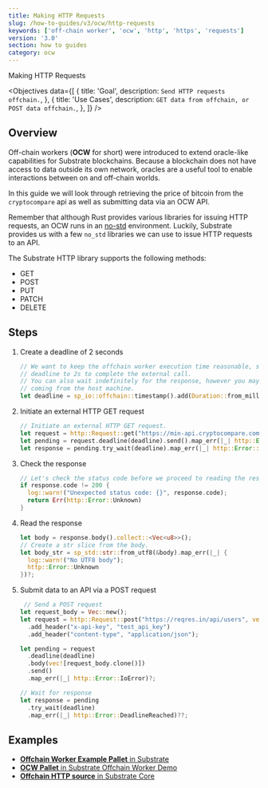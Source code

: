 ```yaml
---
title: Making HTTP Requests
slug: /how-to-guides/v3/ocw/http-requests
keywords: ['off-chain worker', 'ocw', 'http', 'https', 'requests']
version: '3.0'
section: how to guides
category: ocw
---
```


Making HTTP Requests

<Objectives
  data={[
    {
      title: 'Goal',
      description: `Send HTTP requests offchain.`,
    },
    {
      title: 'Use Cases',
      description: `GET data from offchain, or POST data offchain.`,
    },
  ]}
/>

## Overview

Off-chain workers (**OCW** for short) were introduced to extend oracle-like capabilities for Substrate blockchains.
Because a blockchain does not have access to data outside its own network, oracles are a useful tool to enable interactions between on and off-chain worlds.

In this guide we will look through retrieving the price of bitcoin from the `cryptocompare` api as well as submitting data via an OCW API.

Remember that although Rust provides various libraries for issuing HTTP requests, an OCW runs in an [no-std](https://docs.rust-embedded.org/book/intro/no-std.html) environment.
Luckily, Substrate provides us with a few `no_std` libraries we can use to issue HTTP requests to an API.

The Substrate HTTP library supports the following methods:

- GET
- POST
- PUT
- PATCH
- DELETE

## Steps

1. Create a deadline of 2 seconds

   ```rust
   // We want to keep the offchain worker execution time reasonable, so we set a hard-coded
   // deadline to 2s to complete the external call.
   // You can also wait indefinitely for the response, however you may still get a timeout
   // coming from the host machine.
   let deadline = sp_io::offchain::timestamp().add(Duration::from_millis(2_000));
   ```

1. Initiate an external HTTP GET request

   ```rust
   // Initiate an external HTTP GET request.
   let request = http::Request::get("https://min-api.cryptocompare.com/data/price?fsym=BTC&tsyms=USD");
   let pending = request.deadline(deadline).send().map_err(|_| http::Error::IoError)?;
   let response = pending.try_wait(deadline).map_err(|_| http::Error::DeadlineReached)??;
   ```

1. Check the response

   ```rust
   // Let's check the status code before we proceed to reading the response.
   if response.code != 200 {
     log::warn!("Unexpected status code: {}", response.code);
     return Err(http::Error::Unknown)
   }
   ```

1. Read the response

   ```rust
   let body = response.body().collect::<Vec<u8>>();
   // Create a str slice from the body.
   let body_str = sp_std::str::from_utf8(&body).map_err(|_| {
     log::warn!("No UTF8 body");
     http::Error::Unknown
   })?;
   ```

1. Submit data to an API via a POST request

   ```rust
    // Send a POST request
   let request_body = Vec::new();
   let request = http::Request::post("https://reqres.in/api/users", vec![request_body.clone()])
     .add_header("x-api-key", "test_api_key")
     .add_header("content-type", "application/json");

   let pending = request
     .deadline(deadline)
     .body(vec![request_body.clone()])
     .send()
     .map_err(|_| http::Error::IoError)?;

   // Wait for response
   let response = pending
     .try_wait(deadline)
     .map_err(|_| http::Error::DeadlineReached)??;
   ```

## Examples

- [**Offchain Worker Example Pallet** in Substrate](https://github.com/paritytech/substrate/blob/polkadot-v0.9.22/frame/examples/offchain-worker/src/lib.rs#L571-L625)
- [**OCW Pallet** in Substrate Offchain Worker Demo](https://github.com/jimmychu0807/substrate-offchain-worker-demo/blob/master/pallets/ocw/src/lib.rs#L363-#L401)
- [**Offchain HTTP source** in Substrate Core](https://github.com/paritytech/substrate/blob/master/primitives/runtime/src/offchain/http.rs#L63-L76)
